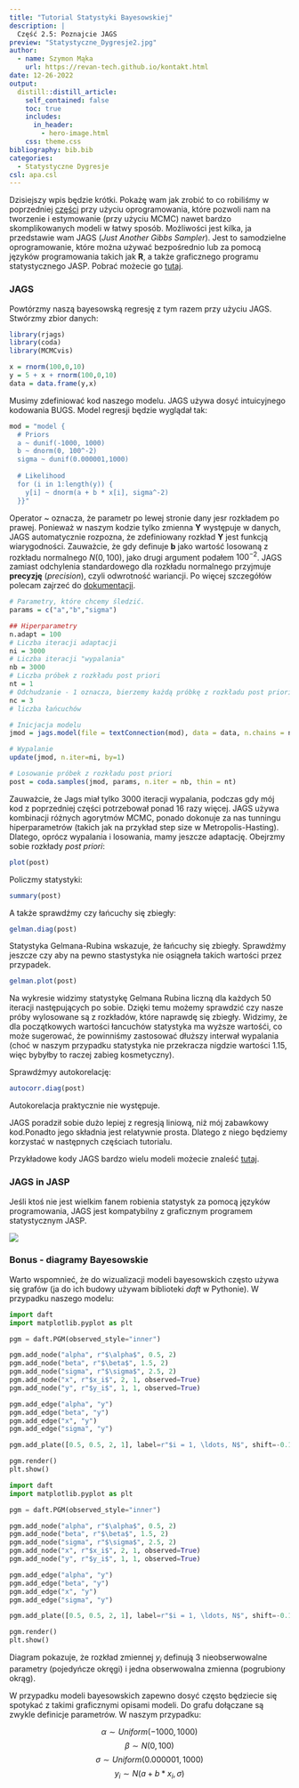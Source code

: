 ```yaml
---
title: "Tutorial Statystyki Bayesowskiej"
description: |
  Część 2.5: Poznajcie JAGS 
preview: "Statystyczne_Dygresje2.jpg"
author:
  - name: Szymon Mąka
    url: https://revan-tech.github.io/kontakt.html
date: 12-26-2022
output:
  distill::distill_article:
    self_contained: false
    toc: true
    includes:
      in_header:
        - hero-image.html
    css: theme.css  
bibliography: bib.bib
categories: 
  - Statystyczne Dygresje
csl: apa.csl
---
```


Dzisiejszy wpis będzie krótki. Pokażę wam jak zrobić to co robiliśmy w poprzedniej <span style="color:blue">[części](https://revan-tech.github.io/posts/2022-10-30-tutorial-bayes-ii/)</span>  przy użyciu oprogramowania, które pozwoli nam na tworzenie i estymowanie (przy użyciu MCMC) nawet bardzo skomplikowanych modeli w łatwy sposób. Możliwości jest kilka, ja przedstawie wam JAGS (*Just Another Gibbs Sampler*). Jest to samodzielne oprogramowanie, które można używać bezpośrednio lub za pomocą języków programowania takich jak **R**, a także graficznego programu statystycznego JASP. Pobrać możecie go <span style="color:blue">[tutaj](https://mcmc-jags.sourceforge.io/
)</span>.

### JAGS

Powtórzmy naszą bayesowską regresję z tym razem przy użyciu JAGS. Stwórzmy zbior danych:

```r

library(rjags)
library(coda)
library(MCMCvis)

x = rnorm(100,0,10)
y = 5 + x + rnorm(100,0,10)
data = data.frame(y,x)
```

Musimy zdefiniować kod naszego modelu. JAGS używa dosyć intuicyjnego kodowania BUGS. Model regresji będzie wyglądał tak:

```r
mod = "model {
  # Priors
  a ~ dunif(-1000, 1000)
  b ~ dnorm(0, 100^-2)
  sigma ~ dunif(0.000001,1000)
  
  # Likelihood
  for (i in 1:length(y)) {
    y[i] ~ dnorm(a + b * x[i], sigma^-2)
  }}"

```

Operator ~ oznacza, że parametr po lewej stronie dany jesr rozkładem po prawej. Ponieważ w naszym kodzie tylko zmienna **Y** występuje w danych, JAGS automatycznie rozpozna, że zdefiniowany rozkład **Y** jest funkcją wiarygodności. Zauważcie, że gdy definuje **b** jako wartość losowaną z rozkładu normalnego $N(0,100)$, jako drugi argument podałem $100^{-2}$. JAGS zamiast odchylenia standardowego dla rozkładu normalnego przyjmuje **precyzję** (*precision*), czyli odwrotność wariancji. Po więcej szczegółów polecam zajrzeć do <span style="color:blue">[dokumentacji](https://people.stat.sc.edu/hansont/stat740/jags_user_manual.pdf)</span>. 


```r

# Parametry, które chcemy śledzić. 
params = c("a","b","sigma")

## Hiperparametry
n.adapt = 100
# Liczba iteracji adaptacji
ni = 3000
# Liczba iteracji "wypalania"
nb = 3000
# Liczba próbek z rozkładu post priori
nt = 1
# Odchudzanie - 1 oznacza, bierzemy każdą próbkę z rozkładu post priori
nc = 3
# liczba łańcuchów

# Inicjacja modelu
jmod = jags.model(file = textConnection(mod), data = data, n.chains = nc, inits = NULL, n.adapt = n.adapt)

# Wypalanie
update(jmod, n.iter=ni, by=1)

# Losowanie próbek z rozkładu post priori
post = coda.samples(jmod, params, n.iter = nb, thin = nt)
```

Zauważcie, że Jags miał tylko 3000 iteracji wypalania, podczas gdy mój kod z poprzedniej części potrzebował ponad 16 razy więcej. JAGS używa kombinacji różnych agorytmów MCMC, ponado dokonuje za nas tunningu hiperparametrów (takich jak na przykład step size w Metropolis-Hasting). Dlatego, oprócz wypalania i losowania, mamy jeszcze adaptację. 
Obejrzmy sobie rozkłady *post priori*:

```r
plot(post)
```

Policzmy statystyki:

```r
summary(post)
```

A także sprawdźmy czy łańcuchy się zbiegły:

```r
gelman.diag(post)
```

Statystyka Gelmana-Rubina wskazuje, że łańcuchy się zbiegły. Sprawdźmy jeszcze czy aby na pewno stastystyka nie osiągneła takich wartości przez przypadek. 

```r
gelman.plot(post)
```

Na wykresie widzimy statystykę Gelmana Rubina liczną dla każdych 50 iteracji następujących po sobie. Dzięki temu możemy sprawdzić czy nasze próby wylosowane są z rozkładów, które naprawdę się zbiegły. Widzimy, że dla początkowych wartości łancuchów statystyka ma wyższe wartośći, co może sugerować, że powinniśmy zastosować dłuższy interwał wypalania (choć w naszym przypadku statystyka nie przekracza nigdzie wartości 1.15, więc bybyłby to raczej zabieg kosmetyczny).

Sprawdźmyy autokorelację:

```r
autocorr.diag(post)
```

Autokorelacja praktycznie nie występuje. 

JAGS poradził sobie dużo lepiej z regresją liniową, niż mój zabawkowy kod.Ponadto jego składnia jest relatywnie prosta. Dlatego z niego będziemy korzystać w następnych częściach tutorialu. 

Przykładowe kody JAGS bardzo wielu modeli możecie znaleść <span style="color:blue">[tutaj](https://github.com/andrewcparnell/jags_examples)</span>.

### JAGS in JASP

Jeśli ktoś nie jest wielkim fanem robienia statystyk za pomocą języków programowania, JAGS jest kompatybilny z graficznym programem statystycznym JASP. 

![](JASP.png)


### Bonus - diagramy Bayesowskie

Warto wspomnieć, że do wizualizacji modeli bayesowskich często używa się grafów (ja do ich budowy używam biblioteki *daft* w Pythonie). W przypadku naszego modelu: 


```python
import daft
import matplotlib.pyplot as plt 

pgm = daft.PGM(observed_style="inner")

pgm.add_node("alpha", r"$\alpha$", 0.5, 2)
pgm.add_node("beta", r"$\beta$", 1.5, 2)
pgm.add_node("sigma", r"$\sigma$", 2.5, 2)
pgm.add_node("x", r"$x_i$", 2, 1, observed=True)
pgm.add_node("y", r"$y_i$", 1, 1, observed=True)

pgm.add_edge("alpha", "y")
pgm.add_edge("beta", "y")
pgm.add_edge("x", "y")
pgm.add_edge("sigma", "y")

pgm.add_plate([0.5, 0.5, 2, 1], label=r"$i = 1, \ldots, N$", shift=-0.1)

pgm.render()
plt.show() 
```



```python

import daft
import matplotlib.pyplot as plt 

pgm = daft.PGM(observed_style="inner")

pgm.add_node("alpha", r"$\alpha$", 0.5, 2)
pgm.add_node("beta", r"$\beta$", 1.5, 2)
pgm.add_node("sigma", r"$\sigma$", 2.5, 2)
pgm.add_node("x", r"$x_i$", 2, 1, observed=True)
pgm.add_node("y", r"$y_i$", 1, 1, observed=True)

pgm.add_edge("alpha", "y")
pgm.add_edge("beta", "y")
pgm.add_edge("x", "y")
pgm.add_edge("sigma", "y")

pgm.add_plate([0.5, 0.5, 2, 1], label=r"$i = 1, \ldots, N$", shift=-0.1)

pgm.render()
plt.show() 
```

Diagram pokazuje, że rozkład zmiennej $y_i$ definują 3 nieobserwowalne parametry (pojedyńcze okręgi) i jedna obserwowalna zmienna (pogrubiony okrąg).

W przypadku modeli bayesowskich zapewno dosyć często będziecie się spotykać z takimi graficznymi opisami modeli. Do grafu dołączane są zwykle definicje parametrów. W naszym przypadku:

$$\alpha \sim Uniform(-1000, 1000)$$
$$ \beta \sim N(0, 100) $$
$$ \sigma \sim Uniform(0.000001,1000)$$ 
$$ y_i \sim N(a + b * x_i, \sigma)$$

